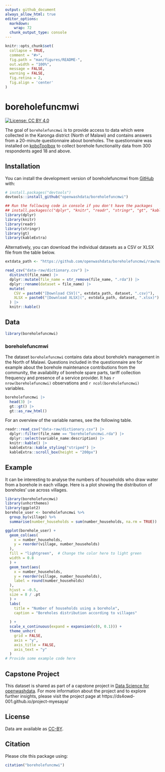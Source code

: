 ```yaml
---
output: github_document
always_allow_html: true
editor_options: 
  markdown: 
    wrap: 72
  chunk_output_type: console
---
```


<!-- README.md is generated from README.Rmd. Please edit that file -->

```r
knitr::opts_chunk$set(
  collapse = TRUE,
  comment = "#>",
  fig.path = "man/figures/README-",
  out.width = "100%",
  message = FALSE,
  warning = FALSE,
  fig.retina = 2,
  fig.align = 'center'
)
```

# boreholefuncmwi

<!-- badges: start -->

[![License: CC BY
4.0](https://img.shields.io/badge/License-CC_BY_4.0-lightgreen.svg)](https://creativecommons.org/licenses/by/4.0/)

<!-- badges: end -->

The goal of `boreholefuncmwi` is to provide access to data which were collected in the Karonga district (North of Malawi) and contains answers from a 20-minute questionnaire about boreholes. The questionnaire was installed on [koboToolbox](www.kobotoolbox.org) to collect borehole functionality data from 300 respondents aged 18 and above.


## Installation

You can install the development version of boreholefuncmwi from
[GitHub](https://github.com/) with:

``` r
# install.packages("devtools")
devtools::install_github("openwashdata/boreholefuncmwi")
```

```r
## Run the following code in console if you don't have the packages
## install.packages(c("dplyr", "knitr", "readr", "stringr", "gt", "kableExtra"))
library(dplyr)
library(knitr)
library(readr)
library(stringr)
library(gt)
library(kableExtra)
```

Alternatively, you can download the individual datasets as a CSV or XLSX
file from the table below.

```r

extdata_path <- "https://github.com/openwashdata/boreholefuncmwi/raw/main/inst/extdata/"

read_csv("data-raw/dictionary.csv") |> 
  distinct(file_name) |> 
  dplyr::mutate(file_name = str_remove(file_name, ".rda")) |> 
  dplyr::rename(dataset = file_name) |> 
  mutate(
    CSV = paste0("[Download CSV](", extdata_path, dataset, ".csv)"),
    XLSX = paste0("[Download XLSX](", extdata_path, dataset, ".xlsx)")
  ) |> 
  knitr::kable()

```

## Data

```r
library(boreholefuncmwi)
```

### boreholefuncmwi

The dataset `boreholefuncmwi` contains data about borehole's management in the North of Malawi. Questions included in the questionnaire are for example about the borehole maintenance contributions from the community, the availability of borehole spare parts, tariff collection frequency and presence of a service provider.
It has `r nrow(boreholefuncmwi)` observations and `r ncol(boreholefuncmwi)` variables.

```r
boreholefuncmwi |> 
  head(3) |> 
  gt::gt() |>
  gt::as_raw_html()
```

For an overview of the variable names, see the following table.

```r
readr::read_csv("data-raw/dictionary.csv") |>
  dplyr::filter(file_name == "boreholefuncmwi.rda") |>
  dplyr::select(variable_name:description) |> 
  knitr::kable() |> 
  kableExtra::kable_styling("striped") |> 
  kableExtra::scroll_box(height = "200px")
```


## Example
It can be interesting to analyse the numbers of households who draw water from a borehole in each village. Here is a plot showing the distribution of boreholes' use across villages.
```r
library(boreholefuncmwi)
library(unhcrthemes)
library(ggplot2)
borehole_user <- boreholefuncmwi %>%
  group_by(village) %>%
  summarise(number_households = sum(number_households, na.rm = TRUE))

ggplot(borehole_user) +
  geom_col(aes(
    x = number_households,
    y = reorder(village, number_households)
  ),
  fill = "lightgreen",  # Change the color here to light green
  width = 0.8
  ) +
  geom_text(aes(
    x = number_households,
    y = reorder(village, number_households),
    label = round(number_households)
  ),
  hjust = -0.5,
  size = 8 / .pt
  ) +
  labs(
    title = "Number of households using a borehole",
    caption = "Boreholes distribution according to villages"
    
  ) +
  scale_x_continuous(expand = expansion(c(0, 0.1))) +
  theme_unhcr(
    grid = FALSE,
    axis = "y",
    axis_title = FALSE,
    axis_text = "y"
  )
# Provide some example code here
```

## Capstone Project
This dataset is shared as part of a capstone project in [Data Science for openwashdata](https://ds4owd-001.github.io/website/). For more information about the project and to explore further insights, please visit the project page at https://ds4owd-001.github.io/project-myesaya/


## License

Data are available as
[CC-BY](https://github.com/openwashdata/boreholefuncmwi/blob/main/LICENSE.md).

## Citation

Please cite this package using:

```r
citation("boreholefuncmwi")
```
